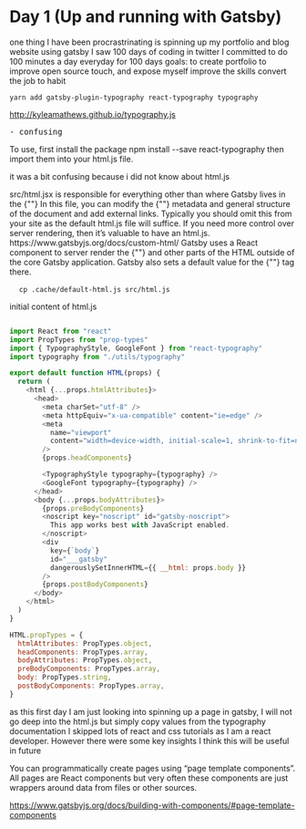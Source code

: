   # Day 1 (Up and running with Gatsby)

one thing I have been procrastrinating is spinning up my portfolio and blog website using gatsby I saw 100 days of coding in twitter I committed to do 100 minutes a day everyday for 100 days goals: to create portfolio to improve open source touch, and expose myself improve the skills convert the job to habit

`yarn add gatsby-plugin-typography react-typography typography`

<a href='http://kyleamathews.github.io/typography.js//sth'> http://kyleamathews.github.io/typography.js </a>

<pre>- confusing</pre>

<quote>
  To use, first install the package npm install --save react-typography
  then import them into your html.js file.
</quote>
<p>it was a bit confusing because i did not know about html.js</p>
<quote>
  src/html.jsx is responsible for everything other than where Gatsby lives
  in the {"<body />"}
  In this file, you can modify the {"<head>"} metadata and general
  structure of the document and add external links. Typically you should
  omit this from your site as the default html.js file will suffice. If
  you need more control over server rendering, then it’s valuable to have
  an html.js.
</quote>
<a>https://www.gatsbyjs.org/docs/custom-html/</a>
<quote>
  Gatsby uses a React component to server render the {"<head>"} and other
  parts of the HTML outside of the core Gatsby application. Gatsby also
  sets a default value for the {"<noscript>"} tag there.
</quote>
<pre>
  <code>cp .cache/default-html.js src/html.js</code>
</pre>
<p>initial content of html.js</p>


```javascript

import React from "react"
import PropTypes from "prop-types"
import { TypographyStyle, GoogleFont } from "react-typography"
import typography from "./utils/typography"

export default function HTML(props) {
  return (
    <html {...props.htmlAttributes}>
      <head>
        <meta charSet="utf-8" />
        <meta httpEquiv="x-ua-compatible" content="ie=edge" />
        <meta
          name="viewport"
          content="width=device-width, initial-scale=1, shrink-to-fit=no"
        />
        {props.headComponents}

        <TypographyStyle typography={typography} />
        <GoogleFont typography={typography} />
      </head>
      <body {...props.bodyAttributes}>
        {props.preBodyComponents}
        <noscript key="noscript" id="gatsby-noscript">
          This app works best with JavaScript enabled.
        </noscript>
        <div
          key={`body`}
          id="___gatsby"
          dangerouslySetInnerHTML={{ __html: props.body }}
        />
        {props.postBodyComponents}
      </body>
    </html>
  )
}

HTML.propTypes = {
  htmlAttributes: PropTypes.object,
  headComponents: PropTypes.array,
  bodyAttributes: PropTypes.object,
  preBodyComponents: PropTypes.array,
  body: PropTypes.string,
  postBodyComponents: PropTypes.array,
}
```

as this first day I am just looking into spinning up a page in gatsby, I
will not go deep into the html.js but simply copy values from the
typography documentation I skipped lots of react and css tutorials as I
am a react developer. However there were some key insights I think this
will be useful in future

<quote>
  You can programmatically create pages using “page template components”.
  All pages are React components but very often these components are just
  wrappers around data from files or other sources.
</quote>

https://www.gatsbyjs.org/docs/building-with-components/#page-template-components

